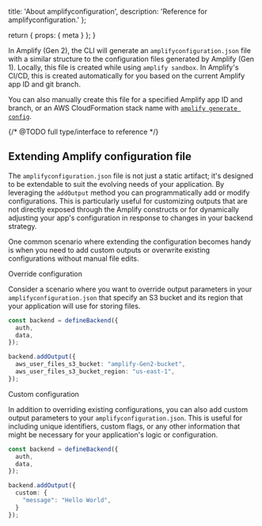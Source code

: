 
  title: 'About amplifyconfiguration',
  description: 'Reference for amplifyconfiguration.'
};

  return {
    props: {
      meta
    }
  };
}

In Amplify (Gen 2), the CLI will generate an `amplifyconfiguration.json` file with a similar structure to the configuration files generated by Amplify (Gen 1). Locally, this file is created while using `amplify sandbox`. In Amplify's CI/CD, this is created automatically for you based on the current Amplify app ID and git branch.

You can also manually create this file for a specified Amplify app ID and branch, or an AWS CloudFormation stack name with [`amplify generate config`](/gen2/reference/cli-commands#amplify-generate-config).

{/* @TODO full type/interface to reference */}

## Extending Amplify configuration file

The `amplifyconfiguration.json` file is not just a static artifact; it's designed to be extendable to suit the evolving needs of your application. By leveraging the `addOutput` method you can programmatically add or modify configurations.
This is particularly useful for customizing outputs that are not directly exposed through the Amplify constructs or for dynamically adjusting your app's configuration in response to changes in your backend strategy.

One common scenario where extending the configuration becomes handy is when you need to add custom outputs or overwrite existing configurations without manual file edits.

<SubCommandHeading parentCommand="extending-amplify-configuration">Override configuration</SubCommandHeading>

Consider a scenario where you want to override output parameters in your `amplifyconfiguration.json` that specify an S3 bucket and its region that your application will use for storing files.

```ts title="amplify/backend.ts"
const backend = defineBackend({
  auth, 
  data, 
});

backend.addOutput({
  aws_user_files_s3_bucket: "amplify-Gen2-bucket",
  aws_user_files_s3_bucket_region: "us-east-1",
});

```

<SubCommandHeading parentCommand="extending-amplify-configuration">Custom configuration</SubCommandHeading>

In addition to overriding existing configurations, you can also add custom output parameters to your `amplifyconfiguration.json`. This is useful for including unique identifiers, custom flags, or any other information that might be necessary for your application's logic or configuration.

```ts title="amplify/backend.ts"
const backend = defineBackend({
  auth, 
  data, 
});

backend.addOutput({
  custom: {
    "message": "Hello World",
  }
});
```
